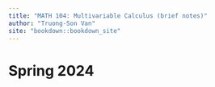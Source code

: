 ```yaml
---
title: "MATH 104: Multivariable Calculus (brief notes)"
author: "Truong-Son Van"
site: "bookdown::bookdown_site"
--- 
```

# Spring 2024 {.unlisted .unnumbered}
